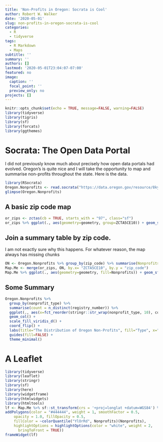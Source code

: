 ```yaml
---
title: 'Non-Profits in Oregon: Socrata is Cool'
author: Robert W. Walker
date: '2020-05-01'
slug: non-profits-in-oregon-socrata-is-cool
categories:
  - R
  - tidyverse
tags:
  - R Markdown
  - Maps
subtitle: ''
summary: ''
authors: []
lastmod: '2020-05-01T23:04:07-07:00'
featured: no
image:
  caption: ''
  focal_point: ''
  preview_only: no
projects: []
---
```


```r
knitr::opts_chunk$set(echo = TRUE, message=FALSE, warning=FALSE)
library(tidyverse)
library(tigris)
library(sf)
library(forcats)
library(ggthemes)
```


# Socrata: The Open Data Portal

I did not previously know much about precisely how open data portals had evolved.  Oregon's is quite nice and I will take the opportunity to map and summarise non-profits throughout the state.  Here is the data.

```r
library(RSocrata)
Oregon.Nonprofits <- read.socrata("https://data.oregon.gov/resource/8kyv-b2kw.csv")
glimpse(Oregon.Nonprofits)
```

## A basic zip code map

```r
or_zips <- zctas(cb = TRUE, starts_with = "97", class="sf")
or_zips %>% ggplot(., aes(geometry=geometry, group=ZCTA5CE10)) + geom_sf()
```

## Join a summary table by zip code.

I am not exactly sure why this happens.  For whatever reason, the map always has missing chunks

```r
ON <- Oregon.Nonprofits %>% group_by(zip_code) %>% summarise(Nonprofits = n_distinct(registry_number)) %>% ungroup()
Map.Me <- merge(or_zips, ON, by.x= "ZCTA5CE10", by.y = "zip_code")
Map.Me %>% ggplot(., aes(geometry=geometry, fill=Nonprofits)) + geom_sf() + scale_fill_viridis_c()
```

## Some Summary

```r
Oregon.Nonprofits %>% 
  group_by(nonprofit_type) %>% 
  summarise(count = n_distinct(registry_number)) %>% 
  ggplot(., aes(x=fct_reorder(stringr::str_wrap(nonprofit_type, 10), count), y=count, fill=nonprofit_type)) + 
  geom_col() + 
  scale_fill_viridis_d() + 
  coord_flip() + 
  labs(title="The Distribution of Oregon Non-Profits", fill="Type", x="") + 
  guides(fill=FALSE) + 
  theme_minimal()
```
# A Leaflet

```r
library(tidyverse)
library(leaflet)
library(stringr)
library(sf)
library(here)
library(widgetframe)
library(htmlwidgets)
library(htmltools)
lf <- Map.Me %>% sf::st_transform(crs = '+proj=longlat +datum=WGS84') %>% leaflet() %>%
addPolygons(color = "#444444", weight = 1, smoothFactor = 0.5,
    opacity = 1.0, fillOpacity = 0.5,
    fillColor = ~colorQuantile("YlOrRd", Nonprofits)(Nonprofits),
    highlightOptions = highlightOptions(color = "white", weight = 2,
      bringToFront = TRUE))
frameWidget(lf)
```

